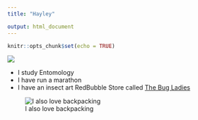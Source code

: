 ```yaml
---
title: "Hayley"

output: html_document
---
```


```r
knitr::opts_chunk$set(echo = TRUE)
```
![](Bee.Drawing.White.png)

+ I study Entomology
+ I have run a marathon
+ I have an insect art RedBubble Store called [The Bug Ladies](https://www.redbubble.com/people/thebugladies)

![I also love backpacking](Hayley.Photo.jpg.JPG)
